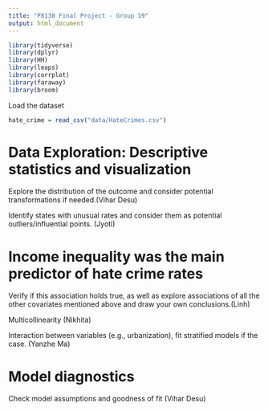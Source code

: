 ```yaml
---
title: "P8130 Final Project - Group 19"
output: html_document
---
```


```r
library(tidyverse)
library(dplyr)
library(HH)
library(leaps)
library(corrplot) 
library(faraway)
library(broom)
```

Load the dataset

```r
hate_crime = read_csv("data/HateCrimes.csv")
```


# Data Exploration: Descriptive statistics and visualization


Explore the distribution of the outcome and consider potential transformations if needed.(Vihar Desu)\



Identify states with unusual rates and consider them as potential outliers/influential points. (Jyoti) \



# Income inequality was the main predictor of hate crime rates


Verify if this association holds true, as well as explore associations of all the other covariates mentioned above and draw your own conclusions.(Linh)\



Multicollinearity (Nikhita)\



Interaction between variables (e.g., urbanization), fit stratified models if the case. (Yanzhe Ma)\



# Model diagnostics 

Check model assumptions and goodness of fit (Vihar Desu)